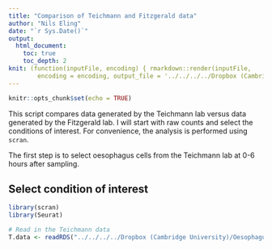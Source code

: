 ```yaml
---
title: "Comparison of Teichmann and Fitzgerald data"
author: "Nils Eling"
date: "`r Sys.Date()`"
output: 
  html_document:
    toc: true
    toc_depth: 2
knit: (function(inputFile, encoding) { rmarkdown::render(inputFile, 
        encoding = encoding, output_file = '../../../../Dropbox (Cambridge University)/Oesophagus_single_cell/Results/Reports/Teichmann_Fitzgerald_comparison.html') })
---
```


```r
knitr::opts_chunk$set(echo = TRUE)
```

This script compares data generated by the Teichmann lab versus data generated by the Fitzgerald lab.
I will start with raw counts and select the conditions of interest.
For convenience, the analysis is performed using `scran`.

The first step is to select oesophagus cells from the Teichmann lab at 0-6 hours after sampling.

## Select condition of interest

```r
library(scran)
library(Seurat)

# Read in the Teichmann data
T.data <- readRDS("../../../../Dropbox (Cambridge University)/Oesophagus_single_cell/Teichman_data/Data/Oesophagus_QC_TSNE_alldonors.gz")
```
